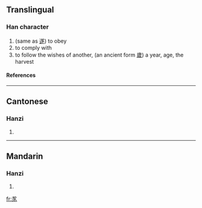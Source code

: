 ==Translingual==
===Han character===
{{Han char|rn=12|rad=八|as=07|sn=9|four=|canj=廿心竹人 (TPHO)}}
# (same as [[遂]]) to obey
# to comply with
# to follow the wishes of another, (an ancient form [[歲]]) a year, age, the harvest
====References====
{{Han ref|kx=0128.050|hdz=10248.050|uh=34B8|ud=13496}}

----
==Cantonese==
===Hanzi===
{{yue-hanzi|jyut=|y=seui6}}
# {{defn|Cantonese}}

----
==Mandarin==
===Hanzi===
{{cmn-hanzi|pin=[[suì]] (sui4), [[xuán]] (xuan2)|wg=sui<sup>4</sup>, hsüan<sup>2</sup>}}
# {{defn|Mandarin}}

[[fr:㒸]]